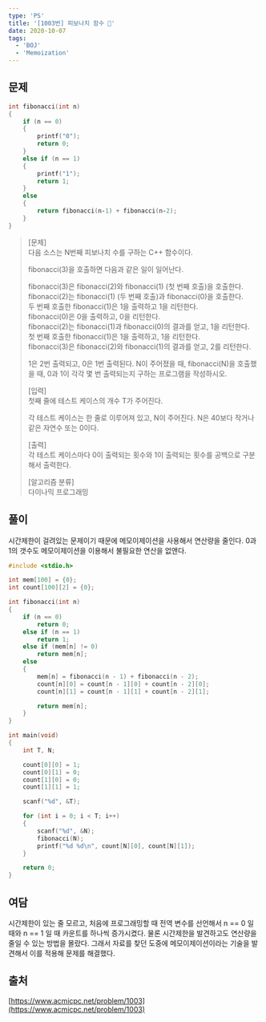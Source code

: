 ```yaml
---
type: 'PS'
title: '[1003번] 피보나치 함수 🔄'
date: 2020-10-07
tags:
  - 'BOJ'
  - 'Memoization'
---
```


## 문제

```c
int fibonacci(int n)
{
	if (n == 0)
	{
		printf("0");
		return 0;
	}
	else if (n == 1)
	{
		printf("1");
		return 1;
	}
	else
	{
		return fibonacci(n‐1) + fibonacci(n‐2);
	}
}
```

> [문제]  
> 다음 소스는 N번째 피보나치 수를 구하는 C++ 함수이다.
>
> fibonacci(3)을 호출하면 다음과 같은 일이 일어난다.
>
> fibonacci(3)은 fibonacci(2)와 fibonacci(1) (첫 번째 호출)을 호출한다.  
> fibonacci(2)는 fibonacci(1) (두 번째 호출)과 fibonacci(0)을 호출한다.  
> 두 번째 호출한 fibonacci(1)은 1을 출력하고 1을 리턴한다.  
> fibonacci(0)은 0을 출력하고, 0을 리턴한다.  
> fibonacci(2)는 fibonacci(1)과 fibonacci(0)의 결과를 얻고, 1을 리턴한다.  
> 첫 번째 호출한 fibonacci(1)은 1을 출력하고, 1을 리턴한다.  
> fibonacci(3)은 fibonacci(2)와 fibonacci(1)의 결과를 얻고, 2를 리턴한다.
>
> 1은 2번 출력되고, 0은 1번 출력된다. N이 주어졌을 때, fibonacci(N)을 호출했을 때, 0과 1이 각각 몇 번 출력되는지 구하는 프로그램을 작성하시오.
>
> [입력]  
> 첫째 줄에 테스트 케이스의 개수 T가 주어진다.
>
> 각 테스트 케이스는 한 줄로 이루어져 있고, N이 주어진다. N은 40보다 작거나 같은 자연수 또는 0이다.
>
> [출력]  
> 각 테스트 케이스마다 0이 출력되는 횟수와 1이 출력되는 횟수를 공백으로 구분해서 출력한다.
>
> [알고리즘 분류]  
> 다이나믹 프로그래밍

## 풀이

시간제한이 걸려있는 문제이기 때문에 메모이제이션을 사용해서 연산량을 줄인다. 0과 1의 갯수도 메모이제이션을 이용해서 불필요한 연산을 없앤다.

```c
#include <stdio.h>

int mem[100] = {0};
int count[100][2] = {0};

int fibonacci(int n)
{
	if (n == 0)
		return 0;
	else if (n == 1)
		return 1;
	else if (mem[n] != 0)
		return mem[n];
	else
	{
		mem[n] = fibonacci(n - 1) + fibonacci(n - 2);
		count[n][0] = count[n - 1][0] + count[n - 2][0];
		count[n][1] = count[n - 1][1] + count[n - 2][1];

		return mem[n];
	}
}

int main(void)
{
	int T, N;

	count[0][0] = 1;
	count[0][1] = 0;
	count[1][0] = 0;
	count[1][1] = 1;

	scanf("%d", &T);

	for (int i = 0; i < T; i++)
	{
		scanf("%d", &N);
		fibonacci(N);
		printf("%d %d\n", count[N][0], count[N][1]);
	}

	return 0;
}
```

## 여담

시간제한이 있는 줄 모르고, 처음에 프로그래밍할 때 전역 변수를 선언해서 n == 0 일 때와 n == 1 일 때 카운트를 하나씩 증가시켰다. 물론 시간제한을 발견하고도 연산량을 줄일 수 있는 방법을 몰랐다. 그래서 자료를 찾던 도중에 메모이제이션이라는 기술을 발견해서 이를 적용해 문제를 해결했다.

## 출처

[https://www.acmicpc.net/problem/1003](https://www.acmicpc.net/problem/1003)
